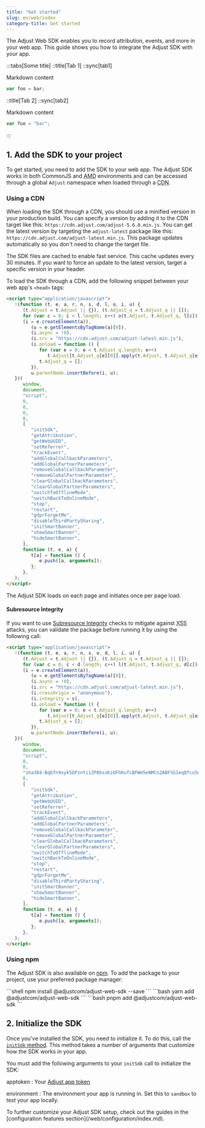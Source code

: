 ```yaml
---
title: "Get started"
slug: en/web/index
category-title: Get started
---
```




The Adjust Web SDK enables you to record attribution, events, and more in your web app. This guide shows you how to integrate the Adjust SDK with your app.

:::tabs[Some title]
::title[Tab 1]
::sync[tab1]

Markdown content

```javascript
var foo = bar;
```

::title[Tab 2]
::sync[tab2]

Markdown content

```typescript
var foo = "bar";
```

:::

## 1. Add the SDK to your project

To get started, you need to add the SDK to your web app. The Adjust SDK works in both CommonJS and <Abbr title="Asynchronous Module Definition">AMD</Abbr> environments and can be accessed through a global `Adjust` namespace when loaded through a <Abbr title="Content Delivery Network">CDN</Abbr>.

### Using a CDN

When loading the SDK through a CDN, you should use a minified version in your production build. You can specify a version by adding it to the CDN target like this: `https://cdn.adjust.com/adjust-5.6.0.min.js`. You can get the latest version by targeting the `adjust-latest` package like this: `https://cdn.adjust.com/adjust-latest.min.js`. This package updates automatically so you don't need to change the target file.

<Callout type="note">
   The SDK files are cached to enable fast service. This cache updates every 30
   minutes. If you want to force an update to the latest version, target a
   specific version in your header.
</Callout>

To load the SDK through a CDN, add the following snippet between your web app's `<head>` tags:

```html
<script type="application/javascript">
   !(function (t, e, a, r, n, s, d, l, o, i, u) {
      (t.Adjust = t.Adjust || {}), (t.Adjust_q = t.Adjust_q || []);
      for (var c = 0; c < l.length; c++) o(t.Adjust, t.Adjust_q, l[c]);
      (i = e.createElement(a)),
         (u = e.getElementsByTagName(a)[0]),
         (i.async = !0),
         (i.src = "https://cdn.adjust.com/adjust-latest.min.js"),
         (i.onload = function () {
            for (var e = 0; e < t.Adjust_q.length; e++)
               t.Adjust[t.Adjust_q[e][0]].apply(t.Adjust, t.Adjust_q[e][1]);
            t.Adjust_q = [];
         }),
         u.parentNode.insertBefore(i, u);
   })(
      window,
      document,
      "script",
      0,
      0,
      0,
      0,
      [
         "initSdk",
         "getAttribution",
         "getWebUUID",
         "setReferrer",
         "trackEvent",
         "addGlobalCallbackParameters",
         "addGlobalPartnerParameters",
         "removeGlobalCallbackParameter",
         "removeGlobalPartnerParameter",
         "clearGlobalCallbackParameters",
         "clearGlobalPartnerParameters",
         "switchToOfflineMode",
         "switchBackToOnlineMode",
         "stop",
         "restart",
         "gdprForgetMe",
         "disableThirdPartySharing",
         "initSmartBanner",
         "showSmartBanner",
         "hideSmartBanner",
      ],
      function (t, e, a) {
         t[a] = function () {
            e.push([a, arguments]);
         };
      },
   );
</script>
```

The Adjust SDK loads on each page and initiates once per page load.

#### Subresource Integrity

If you want to use [Subresource Integrity](https://developer.mozilla.org/en-US/docs/Web/Security/Subresource_Integrity) checks to mitigate against <Abbr title="Cross-Site Scripting">XSS</Abbr> attacks, you can validate the package before running it by using the following call:

```html
<script type="application/javascript">
   !(function (t, e, a, r, n, s, o, d, l, i, u) {
      (t.Adjust = t.Adjust || {}), (t.Adjust_q = t.Adjust_q || []);
      for (var c = 0; c < d.length; c++) l(t.Adjust, t.Adjust_q, d[c]);
      (i = e.createElement(a)),
         (u = e.getElementsByTagName(a)[0]),
         (i.async = !0),
         (i.src = "https://cdn.adjust.com/adjust-latest.min.js"),
         (i.crossOrigin = "anonymous"),
         (i.integrity = s),
         (i.onload = function () {
            for (var e = 0; e < t.Adjust_q.length; e++)
               t.Adjust[t.Adjust_q[e][0]].apply(t.Adjust, t.Adjust_q[e][1]);
            t.Adjust_q = [];
         }),
         u.parentNode.insertBefore(i, u);
   })(
      window,
      document,
      "script",
      0,
      0,
      "sha384-BqbTn9xyk5DPznti1ZP8ksxKiOFhKufLBFWm5eNMCnZABFSG1eqQfcu5dsiZJHu5",
      0,
      [
         "initSdk",
         "getAttribution",
         "getWebUUID",
         "setReferrer",
         "trackEvent",
         "addGlobalCallbackParameters",
         "addGlobalPartnerParameters",
         "removeGlobalCallbackParameter",
         "removeGlobalPartnerParameter",
         "clearGlobalCallbackParameters",
         "clearGlobalPartnerParameters",
         "switchToOfflineMode",
         "switchBackToOnlineMode",
         "stop",
         "restart",
         "gdprForgetMe",
         "disableThirdPartySharing",
         "initSmartBanner",
         "showSmartBanner",
         "hideSmartBanner",
      ],
      function (t, e, a) {
         t[a] = function () {
            e.push([a, arguments]);
         };
      },
   );
</script>
```

### Using npm

The Adjust SDK is also available on [npm](https://www.npmjs.com/package/@adjustcom/adjust-web-sdk). To add the package to your project, use your preferred package manager:

<PackageManagerTabs>
   <Fragment slot="npm">
      ```shell npm install @adjustcom/adjust-web-sdk --save ```
   </Fragment>
   <Fragment slot="yarn">
      ```bash yarn add @adjustcom/adjust-web-sdk ```
   </Fragment>
   <Fragment slot="pnpm">
      ```bash pnpm add @adjustcom/adjust-web-sdk ```
   </Fragment>
</PackageManagerTabs>

## 2. Initialize the SDK

Once you've installed the SDK, you need to initialize it. To do this, call the [`initSdk` method](#web-initsdk-invocation). This method takes a number of arguments that customize how the SDK works in your app.

You must add the following arguments to your `initSdk` call to initialize the SDK:

apptoken
: Your [Adjust app token](https://help.adjust.com/en/article/app-settings#view-your-app-token)

environment
: The environment your app is running in. Set this to `sandbox` to test your app locally.

<Callout type="seealso">
   To further customize your Adjust SDK setup, check out the guides in the
   [configuration features section](/web/configuration/index.md).
</Callout>
